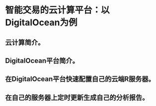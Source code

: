 # 智能交易的云计算平台：以DigitalOcean为例 #

## 云计算简介。 ##

## DigitalOcean平台简介。 ##

## 在DigitalOcean平台快速配置自己的云端R服务器。 ##

## 在自己的服务器上定时更新生成自己的分析报告。 ##
